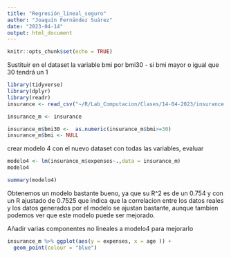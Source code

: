 ```yaml
---
title: "Regresión_lineal_seguro"
author: "Joaquín Fernández Suárez"
date: "2023-04-14"
output: html_document
---
```


```r
knitr::opts_chunk$set(echo = TRUE)
```

Sustituir en el dataset la variable bmi por bmi30 - si bmi mayor o igual que 30 tendrá un 1
```r
library(tidyverse)
library(dplyr)
library(readr)
insurance <- read_csv("~/R/Lab_Computacion/Clases/14-04-2023/insurance.csv")

insurance_m <- insurance

insurance_m$bmi30 <-  as.numeric(insurance_m$bmi>=30)
insurance_m$bmi <- NULL
```

crear modelo 4 con el nuevo dataset con todas las variables, evaluar

```r
modelo4 <- lm(insurance_m$expenses~.,data = insurance_m)
modelo4

summary(modelo4)
```
Obtenemos un modelo bastante bueno, ya que su R^2 es de un 0.754 y con un R ajustado de 0.7525 que indica que la correlacion entre los datos reales y los datos generados por el modelo se ajustan bastante, aunque tambien podemos ver que este modelo puede ser mejorado.

Añadir varias componentes no lineales a modelo4 para mejorarlo
```r
insurance_m %>% ggplot(aes(y = expenses, x = age )) +
  geom_point(colour = "blue")
```



